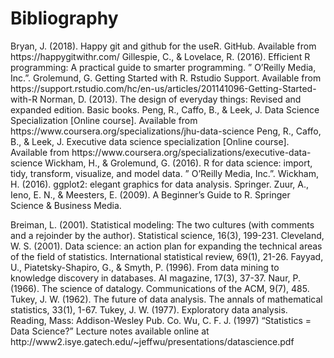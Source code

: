 # Bibliography {-}

Bryan, J. (2018). Happy git and github for the useR. GitHub.  Available from https://happygitwithr.com/
Gillespie, C., & Lovelace, R. (2016). Efficient R programming: A practical guide to smarter programming. " O'Reilly Media, Inc.".
Grolemund, G. Getting Started with R. Rstudio Support. Available from https://support.rstudio.com/hc/en-us/articles/201141096-Getting-Started-with-R
Norman, D. (2013). The design of everyday things: Revised and expanded edition. Basic books.
Peng, R., Caffo, B., & Leek, J. Data Science Specialization [Online course]. Available from https://www.coursera.org/specializations/jhu-data-science
Peng, R., Caffo, B., & Leek, J. Executive data science specialization [Online course]. Available from https://www.coursera.org/specializations/executive-data-science
Wickham, H., & Grolemund, G. (2016). R for data science: import, tidy, transform, visualize, and model data. " O'Reilly Media, Inc.".
Wickham, H. (2016). ggplot2: elegant graphics for data analysis. Springer.
Zuur, A., Ieno, E. N., & Meesters, E. (2009). A Beginner's Guide to R. Springer Science & Business Media.

Breiman, L. (2001). Statistical modeling: The two cultures (with comments and a rejoinder by the author). Statistical science, 16(3), 199-231.
Cleveland, W. S. (2001). Data science: an action plan for expanding the technical areas of the field of statistics. International statistical review, 69(1), 21-26.
Fayyad, U., Piatetsky-Shapiro, G., & Smyth, P. (1996). From data mining to knowledge discovery in databases. AI magazine, 17(3), 37-37.
Naur, P. (1966). The science of datalogy. Communications of the ACM, 9(7), 485.
Tukey, J. W. (1962). The future of data analysis. The annals of mathematical statistics, 33(1), 1-67.
Tukey, J. W. (1977). Exploratory data analysis. Reading, Mass: Addison-Wesley Pub. Co.
Wu, C. F. J. (1997) “Statistics = Data Science?” Lecture notes available online at http://www2.isye.gatech.edu/~jeffwu/presentations/datascience.pdf




